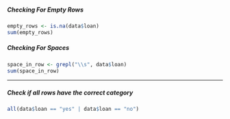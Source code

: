 <h5>Checking For Empty Rows</h5>

```r
empty_rows <- is.na(data$loan)
sum(empty_rows)
```

<h5>Checking For Spaces</h5>

```r
space_in_row <- grepl("\\s", data$loan)
sum(space_in_row)
```

------------------------------------------------------------------------

<h5>Check if all rows have the correct category</h5>

```r
all(data$loan == "yes" | data$loan == "no")
```
